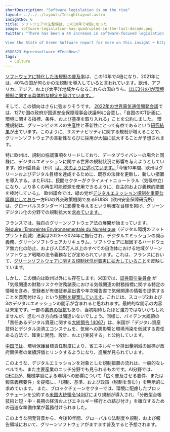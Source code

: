 ```yaml
---
shortDescription: "Software legislation is on the rise"
layout: ../../../layouts/InsightLayout.astro
insightNo: 6
title: ソフトウェアの法整備は、この10年で4倍になった
image: software-legislation-has-quadrupled-in-the-last-decade.png
twitter: "There has been a 4X increase in software-focused legislation in the last decade, and this trend only looks set to increase.

View the State of Green Software report for more on this insight ➡️ https://stateof.greensoftware.foundation

#SOGS23 #greensoftware #TechNews"
tags:
  - Culture
---
```


[ソフトウェアに特化した法規制の普及率](https://datahub.itu.int/data/?e=&c=701&i=100090&s=12604)は、この10年で4倍になり、2021年には、40%の国が何らかの法規制を導入していると言われています。欧州、アフリカ、アジア、および太平洋地域からなるこれらの国のうち、[ほぼ3分の1が環境規制に関する具体的な規定を設けています。](https://datahub.itu.int/data/?e=&c=701&i=100090&s=12604&d=Areas+covered).

そして、この傾向はさらに強まりそうです。 [2022年の世界電気通信開発会議](https://www.itu.int/dms_pub/itu-d/md/18/wtdc21/c/D18-WTDC21-C-0103!R1!PDF-E.pdf)では、127か国の政府が国連安全保障理事会決議66に合意し、「自国のICT計画に、環境に関する指標、条件、および基準を取り入れる」ことを公約しました。 環境規制は、グリーンビジネスの生産性と革新性にとって有益であるという[研究結果](https://www.sciencedirect.com/science/article/abs/pii/S0301421519303866)が出ています。このように、サステナビリティに関する規制が増えることで、グリーンソフトウェアの革新性ならびに採用が大幅に拡大することが予想されます。

特に欧州は、規制の協議事項をリードしており、データプライバシーの場合と同様に、デジタルエミッションに関する世界の規制状況に影響を与えようとしています。欧州委員会（EU）[は、次のように述べています。](https://digital-strategy.ec.europa.eu/en/policies/green-digital)「今後10年間、欧州はグリーンおよびデジタル目標を達成するために、既存の法律を更新し、新しい措置を導入する。またEUは、民間セクターがクライメイトニュートラル（気候中立）になり、より多くの再生可能資源を使用できるように、自主的および義務的措置を検討している」。 欧州議会では、緑の党が[デジタルエミッション規制を重要な議題としており](https://www.greens-efa.eu/en/article/document/need-of-environmental-data-and-standards-for-the-ict-sector)一方EUの外交政策機関であるEUISS（欧州安全保障研究所）は、グローバルスタンダードに影響を与えるという明確な目標を掲げ、グリーンデジタル化の分野での規制拡大を[求めています。](https://op.europa.eu/en/publication-detail/-/publication/39411cd6-5320-11ec-91ac-01aa75ed71a1/language-en)

フランスでは、独自のグリーンソフトウェア法の展開が始まっています。[Réduire l’Empreinte Environnementale du Numérique](https://www.vie-publique.fr/loi/278056-loi-15-novembre2021-reen-reduire-empreinte-environnementale-du-numerique)（デジタル環境のフットプリント削減）法案は2023～2024年に施行され、デジタルエミッションの開示義務、グリーンソフトウェアカリキュラム、ソフトウェアに起因するハードウェア無力化の防止、および人口5万人以上のすべての自治体における地域グリーンソフトウェア戦略の法令義務などが定められています。これは、フランスにおいて、[グリーンソフトウェアに関する規制状況が着実に拡大していること](https://github.com/supertanuki/numeriqueEcoResponsable#r%C3%A9glementaires)を反映しています。

しかし、この傾向は欧州以外にも存在します。米国では、[証券取引委員会](https://www.sec.gov/news/press-release/2022-46) が「気候関連の財務リスクや財務諸表における気候関連の財務指標に関する特定の情報を含め、登録者が有価証券届出書や年次報告書で気候関連の情報を提供することを義務付ける」という[規則を提案しています](https://www.govinfo.gov/content/pkg/FR-2022-04-11/pdf/2022-06342.pdf)。これには、スコープ2および3のデジタルエミッションの開示が含まれると思われます。最終的な開示の内容は未定です。一部の[業界の抵抗](https://www.itic.org/documents/environment/2022-06-17ITISECletter.final.pdf)もあり、当初期待したほど強力ではないかもしれませんが、進むべき方向性は間違いないでしょう。同様に、バイデン大統領の「責任あるデジタル資産に関する[大統領令 14067](https://www.presidency.ucsb.edu/documents/executive-order-14067-ensuring-responsible-development-digital-assets)」は、米国が「デジタル資産技術とデジタル決済エコシステムを、気候への悪影響と環境汚染を低減する責任ある方法で、確実に開発、設計、および実装する」と公約しています。

[中国では](https://www.mdpi.com/2071-1050/14/20/13431)、環境保護目標責任制度により、省エネルギーや排出量削減の目標が政府関係者の業績評価とリンクするようになり、進展が見られています。

このような、デジタルエミッションを対象とした規制措置の流れは、一般的なレベルでも、また主要産業のニッチ分野でも見られるものです。AI分野では、[OECD](https://www.oecd-ilibrary.org/science-and-technology/measuring-the-environmental-impacts-of-artificial-intelligence-compute-and-applications_7babf571-en)が、機械学習による環境への影響について「広く普及させる要件、または報告義務要件」を提唱し、「規制、基準、および政策（税制を含む）」を明示的に求めています。 また、ブロックチェーンセクターでは、環境に配慮したブロックチェーンを公約する[米国大統領令14067](https://www.presidency.ucsb.edu/documents/executive-order-14067-ensuring-responsible-development-digital-assets)により規制が導入され、「分散型台帳技術と短・中・長期の経済およびエネルギー移行との結び付き」を確立するための迅速な準備作業が義務付けられました。

このような開発背景から、今後10年間、グローバルな法制度や規制、および報告領域において、グリーンソフトウェアがますます普及すると予想されます。